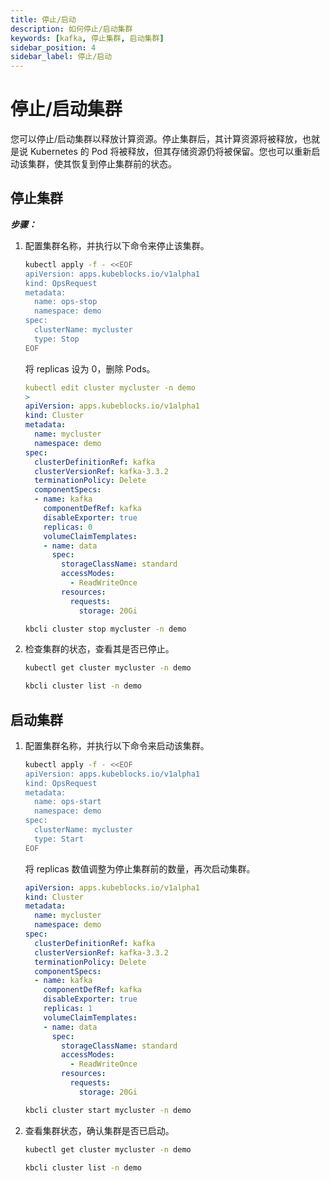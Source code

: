 ```yaml
---
title: 停止/启动
description: 如何停止/启动集群
keywords: [kafka, 停止集群, 启动集群]
sidebar_position: 4
sidebar_label: 停止/启动
---
```



# 停止/启动集群

您可以停止/启动集群以释放计算资源。停止集群后，其计算资源将被释放，也就是说 Kubernetes 的 Pod 将被释放，但其存储资源仍将被保留。您也可以重新启动该集群，使其恢复到停止集群前的状态。

## 停止集群

***步骤：***

1. 配置集群名称，并执行以下命令来停止该集群。

   <Tabs>

   <TabItem value="OpsRequest" label="OpsRequest" default>

   ```bash
   kubectl apply -f - <<EOF
   apiVersion: apps.kubeblocks.io/v1alpha1
   kind: OpsRequest
   metadata:
     name: ops-stop
     namespace: demo
   spec:
     clusterName: mycluster
     type: Stop
   EOF
   ```

   </TabItem>

   <TabItem value="编辑集群 YAML 文件" label="编辑集群 YAML 文件">

   将 replicas 设为 0，删除 Pods。

   ```yaml
   kubectl edit cluster mycluster -n demo
   >
   apiVersion: apps.kubeblocks.io/v1alpha1
   kind: Cluster
   metadata:
     name: mycluster
     namespace: demo
   spec:
     clusterDefinitionRef: kafka
     clusterVersionRef: kafka-3.3.2
     terminationPolicy: Delete
     componentSpecs:
     - name: kafka
       componentDefRef: kafka
       disableExporter: true
       replicas: 0
       volumeClaimTemplates:
       - name: data
         spec:
           storageClassName: standard
           accessModes:
             - ReadWriteOnce
           resources:
             requests:
               storage: 20Gi
     ```

   </TabItem>

   <TabItem value="kbcli" label="kbcli">

   ```bash
   kbcli cluster stop mycluster -n demo
   ```

   </TabItem>

   </Tabs>

2. 检查集群的状态，查看其是否已停止。

   <Tabs>

   <TabItem value="kubectl" label="kubectl" default>

   ```bash
   kubectl get cluster mycluster -n demo
   ```

   </TabItem>

   <TabItem value="kbcli" label="kbcli">

   ```bash
   kbcli cluster list -n demo
   ```

   </TabItem>

   </Tabs>

## 启动集群

1. 配置集群名称，并执行以下命令来启动该集群。

   <Tabs>

   <TabItem value="OpsRequest" label="OpsRequest" default>

   ```bash
   kubectl apply -f - <<EOF
   apiVersion: apps.kubeblocks.io/v1alpha1
   kind: OpsRequest
   metadata:
     name: ops-start
     namespace: demo
   spec:
     clusterName: mycluster
     type: Start
   EOF
   ```

   </TabItem>

   <TabItem value="编辑集群 YAML 文件" label="编辑集群 YAML 文件">

   将 replicas 数值调整为停止集群前的数量，再次启动集群。

   ```yaml
   apiVersion: apps.kubeblocks.io/v1alpha1
   kind: Cluster
   metadata:
     name: mycluster
     namespace: demo
   spec:
     clusterDefinitionRef: kafka
     clusterVersionRef: kafka-3.3.2
     terminationPolicy: Delete
     componentSpecs:
     - name: kafka
       componentDefRef: kafka
       disableExporter: true
       replicas: 1
       volumeClaimTemplates:
       - name: data
         spec:
           storageClassName: standard
           accessModes:
             - ReadWriteOnce
           resources:
             requests:
               storage: 20Gi
     ```

   </TabItem>

   <TabItem value="kbcli" label="kbcli">

   ```bash
   kbcli cluster start mycluster -n demo
   ```

   </TabItem>

   </Tabs>

2. 查看集群状态，确认集群是否已启动。

   <Tabs>

   <TabItem value="kubectl" label="kubectl" default>

   ```bash
   kubectl get cluster mycluster -n demo
   ```

   </TabItem>

   <TabItem value="kbcli" label="kbcli">

   ```bash
   kbcli cluster list -n demo
   ```

   </TabItem>

   </Tabs>
